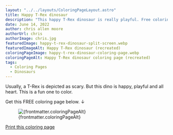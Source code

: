 ```yaml
---
layout: "../../layouts/ColoringPageLayout.astro"
title: Happy T-Rex dinosaur
description: "This happy T-Rex dinosaur is really playful. Free coloring page."
date: June 14, 2022
author: chris allen moore
authorUrl: chris
authorImage: chris.jpg
featuredImage: happy-t-rex-dinosaur-split-screen.webp
featuredImageAlt: Happy T-Rex dinosaur (recreated)
coloringPageImage: happy-t-rex-dinosaur-coloring-page.webp
coloringPageAlt: Happy T-Rex dinosaur coloring page (recreated)
tags:
  - Coloring Pages
  - Dinosaurs
---
```


Usually, a T-Rex is depicted as scary. But this dino is happy, playful and all heart. This is a fun one to color.

Get this FREE coloring page below. ↓

<figure class="text-center mt-0">
  <img
    src={`/images/coloring-pages/${frontmatter.coloringPageImage}`}
    alt={frontmatter.coloringPageAlt}
    class="w-full"
  />
  <figcaption class="text-sm">{frontmatter.coloringPageAlt}</figcaption>
</figure>

<div class="text-center">
  <a
    target="_blank"
    href={`/images/coloring-pages/${frontmatter.coloringPageImage}/`}
    class="no-underline bg-paradiso-600 hover:bg-paradiso-700 text-white py-4 px-5 rounded-full leading-normal"
  >
    <span>Print this coloring page</span>
  </a>
</div>
